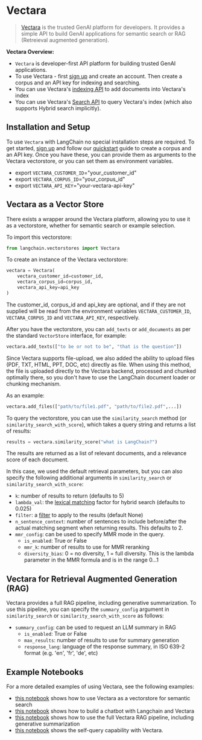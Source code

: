 # Vectara

>[Vectara](https://vectara.com/) is the trusted GenAI platform for developers. It provides a simple API to build GenAI applications
> for semantic search or RAG (Retreieval augmented generation).

**Vectara Overview:**
- `Vectara` is developer-first API platform for building trusted GenAI applications. 
- To use Vectara - first [sign up](https://vectara.com/integrations/langchain) and create an account. Then create a corpus and an API key for indexing and searching.
- You can use Vectara's [indexing API](https://docs.vectara.com/docs/indexing-apis/indexing) to add documents into Vectara's index
- You can use Vectara's [Search API](https://docs.vectara.com/docs/search-apis/search) to query Vectara's index (which also supports Hybrid search implicitly).

## Installation and Setup

To use `Vectara` with LangChain no special installation steps are required. 
To get started, [sign up](https://vectara.com/integrations/langchain) and follow our [quickstart](https://docs.vectara.com/docs/quickstart) guide to create a corpus and an API key. 
Once you have these, you can provide them as arguments to the Vectara vectorstore, or you can set them as environment variables.

- export `VECTARA_CUSTOMER_ID`="your_customer_id"
- export `VECTARA_CORPUS_ID`="your_corpus_id"
- export `VECTARA_API_KEY`="your-vectara-api-key"


## Vectara as a Vector Store

There exists a wrapper around the Vectara platform, allowing you to use it as a vectorstore, whether for semantic search or example selection.

To import this vectorstore:
```python
from langchain.vectorstores import Vectara
```

To create an instance of the Vectara vectorstore:
```python
vectara = Vectara(
    vectara_customer_id=customer_id, 
    vectara_corpus_id=corpus_id, 
    vectara_api_key=api_key
)
```
The customer_id, corpus_id and api_key are optional, and if they are not supplied will be read from the environment variables `VECTARA_CUSTOMER_ID`, `VECTARA_CORPUS_ID` and `VECTARA_API_KEY`, respectively.

After you have the vectorstore, you can `add_texts` or `add_documents` as per the standard `VectorStore` interface, for example:

```python
vectara.add_texts(["to be or not to be", "that is the question"])
```


Since Vectara supports file-upload, we also added the ability to upload files (PDF, TXT, HTML, PPT, DOC, etc) directly as file. When using this method, the file is uploaded directly to the Vectara backend, processed and chunked optimally there, so you don't have to use the LangChain document loader or chunking mechanism.

As an example:

```python
vectara.add_files(["path/to/file1.pdf", "path/to/file2.pdf",...])
```

To query the vectorstore, you can use the `similarity_search` method (or `similarity_search_with_score`), which takes a query string and returns a list of results:
```python
results = vectara.similarity_score("what is LangChain?")
```
The results are returned as a list of relevant documents, and a relevance score of each document.

In this case, we used the default retrieval parameters, but you can also specify the following additional arguments in `similarity_search` or `similarity_search_with_score`:
- `k`: number of results to return (defaults to 5)
- `lambda_val`: the [lexical matching](https://docs.vectara.com/docs/api-reference/search-apis/lexical-matching) factor for hybrid search (defaults to 0.025)
- `filter`: a [filter](https://docs.vectara.com/docs/common-use-cases/filtering-by-metadata/filter-overview) to apply to the results (default None)
- `n_sentence_context`: number of sentences to include before/after the actual matching segment when returning results. This defaults to 2.
- `mmr_config`: can be used to specify MMR mode in the query.
   - `is_enabled`: True or False
   - `mmr_k`: number of results to use for MMR reranking
   - `diversity_bias`: 0 = no diversity, 1 = full diversity. This is the lambda parameter in the MMR formula and is in the range 0...1

## Vectara for Retrieval Augmented Generation (RAG)

Vectara provides a full RAG pipeline, including generative summarization. 
To use this pipeline, you can specify the `summary_config` argument in `similarity_search` or `similarity_search_with_score` as follows:

- `summary_config`: can be used to request an LLM summary in RAG
   - `is_enabled`: True or False
   - `max_results`: number of results to use for summary generation
   - `response_lang`: language of the response summary, in ISO 639-2 format (e.g. 'en', 'fr', 'de', etc)

## Example Notebooks

For a more detailed examples of using Vectara, see the following examples:
* [this notebook](/docs/integrations/vectorstores/vectara.html) shows how to use Vectara as a vectorstore for semantic search
* [this notebook](/docs/integrations/providers/vectara/vectara_chat.html) shows how to build a chatbot with Langchain and Vectara
* [this notebook](/docs/integrations/providers/vectara/vectara_summary.html) shows how to use the full Vectara RAG pipeline, including generative summarization
* [this notebook](/docs/integrations/retreivers/self_query/vectara_self_query.html) shows the self-query capability with Vectara.



